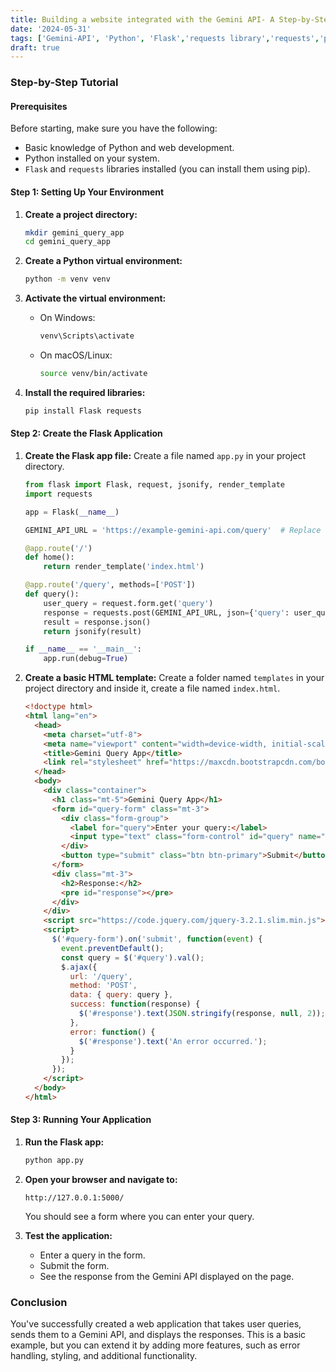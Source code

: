 ```yaml
---
title: Building a website integrated with the Gemini API- A Step-by-Step Tutorial
date: '2024-05-31'
tags: ['Gemini-API', 'Python', 'Flask','requests library','requests','pip']
draft: true
---
```

### Step-by-Step Tutorial

#### Prerequisites
Before starting, make sure you have the following:
- Basic knowledge of Python and web development.
- Python installed on your system.
- `Flask` and `requests` libraries installed (you can install them using pip).

#### Step 1: Setting Up Your Environment
1. **Create a project directory:**
   ```bash
   mkdir gemini_query_app
   cd gemini_query_app
   ```

2. **Create a Python virtual environment:**
   ```bash
   python -m venv venv
   ```

3. **Activate the virtual environment:**
   - On Windows:
     ```bash
     venv\Scripts\activate
     ```
   - On macOS/Linux:
     ```bash
     source venv/bin/activate
     ```

4. **Install the required libraries:**
   ```bash
   pip install Flask requests
   ```

#### Step 2: Create the Flask Application
1. **Create the Flask app file:**
   Create a file named `app.py` in your project directory.

   ```python
   from flask import Flask, request, jsonify, render_template
   import requests

   app = Flask(__name__)

   GEMINI_API_URL = 'https://example-gemini-api.com/query'  # Replace with the actual Gemini API endpoint. If you do not know how to do it then go to the bottom section where it is covered.

   @app.route('/')
   def home():
       return render_template('index.html')

   @app.route('/query', methods=['POST'])
   def query():
       user_query = request.form.get('query')
       response = requests.post(GEMINI_API_URL, json={'query': user_query})
       result = response.json()
       return jsonify(result)

   if __name__ == '__main__':
       app.run(debug=True)
   ```

2. **Create a basic HTML template:**
   Create a folder named `templates` in your project directory and inside it, create a file named `index.html`.

   ```html
   <!doctype html>
   <html lang="en">
     <head>
       <meta charset="utf-8">
       <meta name="viewport" content="width=device-width, initial-scale=1, shrink-to-fit=no">
       <title>Gemini Query App</title>
       <link rel="stylesheet" href="https://maxcdn.bootstrapcdn.com/bootstrap/4.0.0/css/bootstrap.min.css">
     </head>
     <body>
       <div class="container">
         <h1 class="mt-5">Gemini Query App</h1>
         <form id="query-form" class="mt-3">
           <div class="form-group">
             <label for="query">Enter your query:</label>
             <input type="text" class="form-control" id="query" name="query" required>
           </div>
           <button type="submit" class="btn btn-primary">Submit</button>
         </form>
         <div class="mt-3">
           <h2>Response:</h2>
           <pre id="response"></pre>
         </div>
       </div>
       <script src="https://code.jquery.com/jquery-3.2.1.slim.min.js"></script>
       <script>
         $('#query-form').on('submit', function(event) {
           event.preventDefault();
           const query = $('#query').val();
           $.ajax({
             url: '/query',
             method: 'POST',
             data: { query: query },
             success: function(response) {
               $('#response').text(JSON.stringify(response, null, 2));
             },
             error: function() {
               $('#response').text('An error occurred.');
             }
           });
         });
       </script>
     </body>
   </html>
   ```

#### Step 3: Running Your Application
1. **Run the Flask app:**
   ```bash
   python app.py
   ```

2. **Open your browser and navigate to:**
   ```
   http://127.0.0.1:5000/
   ```

   You should see a form where you can enter your query.

3. **Test the application:**
   - Enter a query in the form.
   - Submit the form.
   - See the response from the Gemini API displayed on the page.

### Conclusion
You've successfully created a web application that takes user queries, sends them to a Gemini API, and displays the responses. This is a basic example, but you can extend it by adding more features, such as error handling, styling, and additional functionality.
